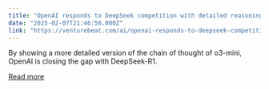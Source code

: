 ```yaml
---
title: "OpenAI responds to DeepSeek competition with detailed reasoning traces for o3-mini"
date: "2025-02-07T21:46:56.000Z"
link: "https://venturebeat.com/ai/openai-responds-to-deepseek-competition-with-detailed-reasoning-traces-for-o3-mini/"
---
```


By showing a more detailed version of the chain of thought of o3-mini, OpenAI is closing the gap with DeepSeek-R1.

[Read more](https://venturebeat.com/ai/openai-responds-to-deepseek-competition-with-detailed-reasoning-traces-for-o3-mini/)
